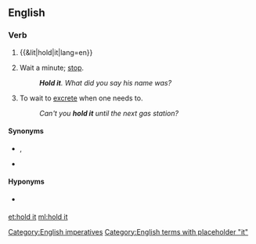 ==English==

===Verb===
{{en-verb|head=[[hold]] [[it]]|holds it|holding it|held it}}

# {{&lit|hold|it|lang=en}}
# {{label|en|as imperative}} Wait a minute; [[stop]].
#: '''''Hold it'''. What did you say his name was?''
# To wait to [[excrete]] when one needs to.
#: ''Can't you '''hold it''' until the next gas station?''

====Synonyms====
* {{sense|stop}} {{l|en|hang on}}, {{l|en|hold up}}
* {{sense|to wait to excrete}}

====Hyponyms====
* {{sense|to wait to excrete}} {{l|en|hold one's water}}

[[Category:English imperatives]]
[[Category:English terms with placeholder "it"]]

[[et:hold it]]
[[ml:hold it]]